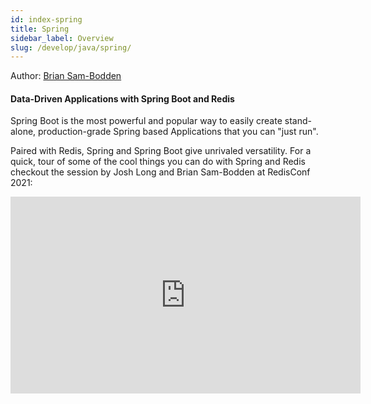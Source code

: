 ```yaml
---
id: index-spring
title: Spring
sidebar_label: Overview
slug: /develop/java/spring/
---
```


Author: [Brian Sam-Bodden](https://twitter.com/bsbodden)


#### Data-Driven Applications with Spring Boot and Redis

Spring Boot is the most powerful and popular way to easily create stand-alone,
production-grade Spring based Applications that you can "just run".

Paired with Redis, Spring and Spring Boot give unrivaled versatility. For a quick,
tour of some of the cool things you can do with Spring and Redis checkout the session by
Josh Long and Brian Sam-Bodden at RedisConf 2021:

<iframe width="560" height="315" src="https://www.youtube.com/embed/Yq8Cc7eOgF8" title="YouTube video player" frameborder="0" allow="accelerometer; autoplay; clipboard-write; encrypted-media; gyroscope; picture-in-picture" allowfullscreen></iframe>
